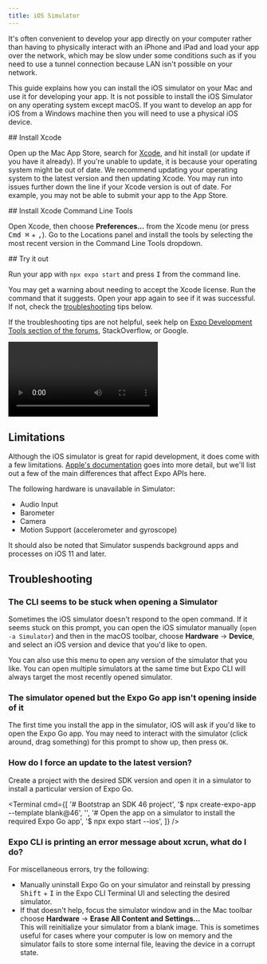 ```yaml
---
title: iOS Simulator
---
```



It's often convenient to develop your app directly on your computer rather than having to physically interact with an iPhone and iPad and load your app over the network, which may be slow under some conditions such as if you need to use a tunnel connection because LAN isn't possible on your network.

This guide explains how you can install the iOS simulator on your Mac and use it for developing your app. It is not possible to install the iOS Simulator on any operating system except macOS. If you want to develop an app for iOS from a Windows machine then you will need to use a physical iOS device.

<Step label="1">
## Install Xcode

Open up the Mac App Store, search for [Xcode](https://apps.apple.com/us/app/xcode/id497799835), and hit install (or update if you have it already).
If you're unable to update, it is because your operating system might be out of date. We recommend updating your operating system to the latest version and then updating Xcode.
You may run into issues further down the line if your Xcode version is out of date. For example, you may not be able to submit your app to the App Store.

</Step>

<Step label="2">
## Install Xcode Command Line Tools

Open Xcode, then choose **Preferences...** from the Xcode menu (or press <kbd>Cmd ⌘</kbd> + <kbd>,</kbd>). Go to the Locations panel and install the tools by selecting the most recent version in the Command Line Tools dropdown.

<ImageSpotlight alt="Xcode preferences" src="/static/images/xcode-command-line.png" />
</Step>

<Step label="3">
## Try it out

Run your app with `npx expo start` and press <kbd>I</kbd> from the command line.

You may get a warning about needing to accept the Xcode license. Run the command that it suggests. Open your app again to see if it was successful.
If not, check the [troubleshooting](#troubleshooting) tips below.

If the troubleshooting tips are not helpful, seek help on [Expo Development Tools section of the forums](https://forums.expo.dev/c/expo-dev-tools), StackOverflow, or Google.

<Video file="open-in-ios-simulator.mp4" />

> **Pro Tip:** Press <kbd>Shift</kbd> + <kbd>I</kbd> in the CLI UI to interactively select a simulator to open.

</Step>

## Limitations

Although the iOS simulator is great for rapid development, it does come with a few limitations. [Apple's documentation](https://help.apple.com/simulator/mac/current/#/devb0244142d) goes into more detail, but we'll list out a few of the main differences that affect Expo APIs here.

The following hardware is unavailable in Simulator:

- Audio Input
- Barometer
- Camera
- Motion Support (accelerometer and gyroscope)

It should also be noted that Simulator suspends background apps and processes on iOS 11 and later.

## Troubleshooting

### The CLI seems to be stuck when opening a Simulator

Sometimes the iOS simulator doesn't respond to the open command. If it seems stuck on this prompt, you can open the iOS simulator manually (`open -a Simulator`) and then in the macOS toolbar, choose **Hardware** &rarr; **Device**, and select an iOS version and device that you'd like to open.

<ImageSpotlight
  alt="Hardware > Device toolbar in Xcode"
  src="/static/images/open-simulator-manually.png"
/>

You can also use this menu to open any version of the simulator that you like. You can open multiple simulators at the same time but Expo CLI will always target the most recently opened simulator.

### The simulator opened but the Expo Go app isn't opening inside of it

The first time you install the app in the simulator, iOS will ask if you'd like to open the Expo Go app. You may need to interact with the simulator (click around, drag something) for this prompt to show up, then press `OK`.

### How do I force an update to the latest version?

Create a project with the desired SDK version and open it in a simulator to install a particular version of Expo Go.

<Terminal
  cmd={[
    '# Bootstrap an SDK 46 project',
    '$ npx create-expo-app --template blank@46',
    '',
    '# Open the app on a simulator to install the required Expo Go app',
    '$ npx expo start --ios',
  ]}
/>

### Expo CLI is printing an error message about xcrun, what do I do?

For miscellaneous errors, try the following:

- Manually uninstall Expo Go on your simulator and reinstall by pressing <kbd>Shift</kbd> + <kbd>I</kbd> in the Expo CLI Terminal UI and selecting the desired simulator.
- If that doesn't help, focus the simulator window and in the Mac toolbar choose **Hardware** &rarr; **Erase All Content and Settings...**<br/>
  This will reinitialize your simulator from a blank image. This is sometimes useful for cases where your computer is low on memory and the simulator fails to store some internal file, leaving the device in a corrupt state.

